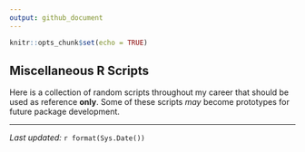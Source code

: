 ```yaml
---
output: github_document
---
```


```r
knitr::opts_chunk$set(echo = TRUE)
```

## Miscellaneous R Scripts

Here is a collection of random scripts throughout my career that should be
used as reference **only**. Some of these scripts *may* become prototypes for
future package development.

- - -
*Last updated:* `r format(Sys.Date())`
